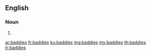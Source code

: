 ==English==

===Noun===
{{head|en|plural}}

# {{plural of|baddie|lang=en}}

[[ar:baddies]]
[[fr:baddies]]
[[ku:baddies]]
[[mg:baddies]]
[[my:baddies]]
[[th:baddies]]
[[tr:baddies]]